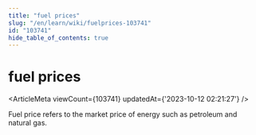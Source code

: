 ```yaml
---
title: "fuel prices"
slug: "/en/learn/wiki/fuelprices-103741"
id: "103741"
hide_table_of_contents: true
---
```



<Breadcrumbs current="fuel prices" />

# fuel prices

<ArticleMeta viewCount={103741} updatedAt={'2023-10-12 02:21:27'} />
<div className='border-solid border-b border-t-0 my-4 border-[var(--ifm-color-gray-300)]' />

Fuel price refers to the market price of energy such as petroleum and natural gas.
